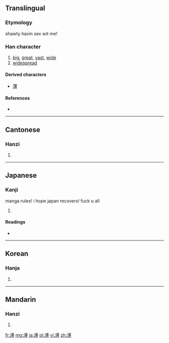 ==Translingual==

===Etymology===
{{Han compound|水|alt1=氵|尃|c1=s|c2=p|t1=water|ls=psc}}
shawty havin sex wit me!

===Han character===
{{Han char|rn=85|rad=水|as=10|sn=13|four=3314<sub>2</sub>|canj=水戈月戈 (EIBI)}}

# [[big]], [[great]], [[vast]], [[wide]]
# [[widespread]]

====Derived characters====
* [[薄]]

====References====
* {{Han ref|kx=0640.120|dkj=17957|dj=1047.070|hdz=31695.040|uh=6EA5|ud=28325|bh=B7C1|bd=47041}}

----

==Cantonese==

===Hanzi===
{{yue-hanzi|jyut=|y=pou2}}

# {{defn|lang=yue|sort=水10}}

----

==Japanese==

===Kanji===
{{ja-kanji|grade=|rs=水10}}
manga rules! i hope japan recovers! fuck u all

# {{defn|lang=ja|sort=水10}}

====Readings====
* {{ja-readings|on=[[ほ]] (ho), [[ふ]] (fu), [[はく]] (haku)|kun=[[あまねし]] (amaneshi)}}

----

==Korean==

===Hanja===
{{ko-hanja|hangeul=[[부]], [[박]]|eumhun=|rv=bu, bak|mr=pu, pak|y=pu, pak}}

# {{defn|lang=ko|sort=水10}}

----

==Mandarin==

===Hanzi===
{{cmn-hanzi|pin=[[pǔ]] ([[pu3]])|wg=p'u<sup>3</sup>}}

# {{defn|lang=cmn|sort=水10}}

[[fr:溥]]
[[mg:溥]]
[[ja:溥]]
[[pl:溥]]
[[vi:溥]]
[[zh:溥]]